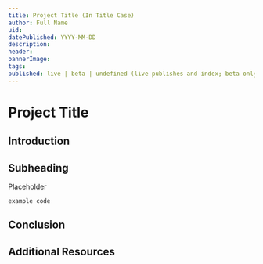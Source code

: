 ```yaml
---
title: Project Title (In Title Case)
author: Full Name
uid: 
datePublished: YYYY-MM-DD
description:
header:
bannerImage:
tags:
published: live | beta | undefined (live publishes and index; beta only published without indexing; undefined does neither) 
---
```


<BannerImage
  link=""
  description=""
  uid={false}
  cl="for-sidebar"
/>

# Project Title

<AuthorAvatar
  author_name=""
  author_avatar=""
  username=""
  uid={false}
/>

<BannerImage
  link=""
  description=""
  uid={false}
/>

## Introduction

## Subheading

Placeholder

```
example code
```

## Conclusion

## Additional Resources
